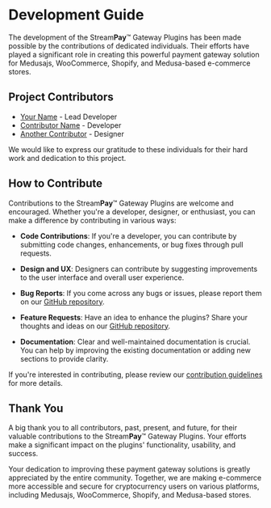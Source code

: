 # Development Guide

The development of the Stream**Pay**™ Gateway Plugins has been made possible by the contributions of dedicated individuals. Their efforts have played a significant role in creating this powerful payment gateway solution for Medusajs, WooCommerce, Shopify, and Medusa-based e-commerce stores.

## Project Contributors

- [Your Name](https://github.com/yourusername) - Lead Developer
- [Contributor Name](https://github.com/contributorusername) - Developer
- [Another Contributor](https://github.com/anothercontributor) - Designer

We would like to express our gratitude to these individuals for their hard work and dedication to this project.

## How to Contribute

Contributions to the Stream**Pay**™ Gateway Plugins are welcome and encouraged. Whether you're a developer, designer, or enthusiast, you can make a difference by contributing in various ways:

- **Code Contributions**: If you're a developer, you can contribute by submitting code changes, enhancements, or bug fixes through pull requests.

- **Design and UX**: Designers can contribute by suggesting improvements to the user interface and overall user experience.

- **Bug Reports**: If you come across any bugs or issues, please report them on our [GitHub repository](https://github.com/stream-protocol/ecommerce-payment-plugins-monorepo.git/issues).

- **Feature Requests**: Have an idea to enhance the plugins? Share your thoughts and ideas on our [GitHub repository](https://github.com/stream-protocol/ecommerce-payment-plugins-monorepo.git/issues).

- **Documentation**: Clear and well-maintained documentation is crucial. You can help by improving the existing documentation or adding new sections to provide clarity.

If you're interested in contributing, please review our [contribution guidelines](https://github.com/stream-protocol/ecommerce-payment-plugins-monorepo.git/blob/main/CONTRIBUTING.md) for more details.

## Thank You

A big thank you to all contributors, past, present, and future, for their valuable contributions to the Stream**Pay**™ Gateway Plugins. Your efforts make a significant impact on the plugins' functionality, usability, and success.

Your dedication to improving these payment gateway solutions is greatly appreciated by the entire community. Together, we are making e-commerce more accessible and secure for cryptocurrency users on various platforms, including Medusajs, WooCommerce, Shopify, and Medusa-based stores.
